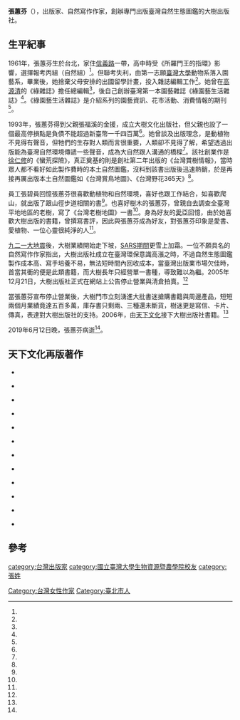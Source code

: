 {{Infobox person
| 姓名     = 張蕙芬
| 圖像     = 
| 圖像說明 = 
| 出生日期 = 1961年
| 出生地點 = [[臺北市|臺北市]]
| 逝世日期 ={{death date and age|2019|06|12|1961||}}
| 逝世地點 = [[臺灣|臺灣]]
|母校=
| 職業     = 出版家、作家
| 性別     = 女
| 組織     = 
}}

'''張蕙芬'''（{{bd|1961年||2019年|6月12日|catIdx=Lai}}），出版家、自然寫作作家，創辦專門出版臺灣自然生態圖鑑的大樹出版社。

==生平紀事==
1961年，張蕙芬生於台北，家住[[信義路_(台北市)|信義路]]一帶，高中時受《所羅門王的指環》影響，選擇報考丙組（自然組）<ref name="林欣誼"/>。但聯考失利，由第一志願[[臺灣大學|臺灣大學]]動物系落入園藝系，畢業後，她捨棄父母安排的出國留學計畫，投入雜誌編輯工作<ref name="呂幼綸"/>。她曾在[[高源清|高源清]]的《綠雜誌》擔任總編輯<ref name="許文貞"/>，後自己創辦臺灣第一本園藝雜誌《綠園藝生活雜誌》<ref name="陳宛茜1"/>。《綠園藝生活雜誌》是介紹系列的園藝資訊、花市活動、消費情報的期刊<ref name="1989-10-20"/>。

1993年，張蕙芬得到父親張福溪的金援，成立大樹文化出版社，但父親也設了一個最高停損點是負債不能超過新臺幣一千四百萬<ref name="陳宛茜2"/>。她曾談及出版理念，是動植物不見得有聲音，但牠們的生存對人類而言很重要，人類卻不見得了解，希望透過出版能為臺灣自然環境傳遞一些聲音，成為大自然跟人溝通的橋樑<ref name="許文貞"/>。該社創業作是[[徐仁修|徐仁修]]的《蠻荒探險》，真正奠基的則是創社第二年出版的《台灣賞樹情報》，當時眾人都不看好如此製作費時的本土自然圖鑑，沒料到該書出版後迅速熱銷，於是再接再厲出版本土自然圖鑑如《台灣賞鳥地圖》、《台灣野花365天》<ref name="陳宛茜1"/>。

員工張碧員回憶張蕙芬很喜歡動植物和自然環境，喜好也跟工作結合，如喜歡爬山，就出版了跟山徑步道相關的書<ref name="許文貞"/>。也喜好樹木的張蕙芬，曾親自去調查全臺灣平地地區的老樹，寫了《台灣老樹地圖》一書<ref name="邵冰如"/>。身為好友的[[愛亞|愛亞]]回憶，由於她喜歡大樹出版的書籍，曾撰寫書評，因此與張蕙芬成為好友，對張蕙芬印象是愛書、愛植物、一位心靈很純淨的人<ref name="許文貞"/>。

[[九二一大地震|九二一大地震]]後，大樹業績開始走下坡，[[嚴重急性呼吸系統綜合症疫情|SARS期間]]更雪上加霜。一位不願具名的自然寫作作家指出，大樹出版社成立在臺灣環保意識高漲之時，不過自然生態圖鑑製作成本高、寫手培養不易，無法短時間內回收成本，當臺灣出版業市場欠佳時，首當其衝的便是此類書籍，而大樹長年只經營單一書種，導致難以為繼。2005年12月21日，大樹出版社正式在網站上公告停止營業與清倉拍賣。<ref name="陳宛茜1"/>

當張蕙芬宣布停止營業後，大樹門市立刻湧進大批書迷搶購書籍與周邊產品，短短兩個月業績竟達五百多萬，庫存書只剩兩、三種還未斷貨，樹迷更是寫信、卡片、傳真，表達對大樹出版社的支持。2006年，由[[天下文化|天下文化]]接下大樹出版社書籍。<ref name="陳宛茜2"/>

2019年6月12日晚，張蕙芬病逝<ref name="許文貞"/>。

==天下文化再版著作==
*{{cite book|author=張蕙芬、張碧員、呂勝由、陳一銘、傅蕙苓|title=台灣野花365天：春夏篇|url=https://www.books.com.tw/products/0010347404?sloc=main|publisher=天下文化出版社|year=2006|isbn=9864178016}}

*{{cite book|author=張蕙芬、張碧員、呂勝由、陳一銘、傅蕙苓|title=台灣野花365天：秋冬篇|url=https://www.books.com.tw/products/0010347406?sloc=main|publisher=天下文化出版社|year=2006|isbn=9864178024}}

*{{cite book|author=張蕙芬、林麗琪|title=菜市場蔬菜圖鑑|url=https://www.books.com.tw/products/0010594021?sloc=main|publisher=天下文化出版社|year=2013|isbn=9789863202400}}

*{{cite book|author=張蕙芬|title=台灣老樹旅行|url=https://www.books.com.tw/products/0010634839?sloc=main|publisher=天下文化出版社|year=2014|isbn=9789863204503}}

*{{cite book|author=張蕙芬|title=都會種樹圖鑑(上)：100個種樹懶人包|url=https://www.books.com.tw/products/0010694042?sloc=main|publisher=天下文化出版社|year=2015|isbn=9789863208402}}

*{{cite book|author=張蕙芬|title=都會種樹圖鑑(下)：100個種樹懶人包|url=https://www.books.com.tw/products/0010694017?sloc=main|publisher=天下文化出版社|year=2015|isbn=9789863208419}}

*{{cite book|author=張蕙芬、林松霖|title=都會賞樹秘笈：100種樹木圖像記憶法|url=https://www.books.com.tw/products/0010728288?sloc=main|publisher=天下文化出版社|year=2016|isbn=9789864790494}}

*{{cite book|author=張蕙芬|title=慢‧漫‧山城：一個人的家園自然探險|url=https://www.books.com.tw/products/0010769849?sloc=main|publisher=天下文化出版社|year=2017|isbn=9789864793204}}

*{{cite book|author=張蕙芬、林麗琪|title=我的食物地圖|url=https://www.books.com.tw/products/0010807557?sloc=main|publisher=天下文化出版社|year=2018|isbn=9789864795895}}

*{{cite book|author=張蕙芬、黃一峰、林松霖|title=自然老師沒教的事1：100堂都會自然課|url=https://www.books.com.tw/products/0010825043?sloc=main|publisher=天下文化出版社|year=2019|isbn=9789862163504}}

*{{cite book|author=張蕙芬、黃一峰|title=自然老師沒教的事2：100堂親子自然課|url=https://www.books.com.tw/products/0010824092?sloc=main|publisher=天下文化出版社|year=2019|isbn=9789863204329}}

*{{cite book|author=張蕙芬、林松霖|title=菜市場水果圖鑑|url=https://www.books.com.tw/products/0010823982?sloc=main|publisher=天下文化出版社|year=2019|isbn=9789863200000}}

==參考==
{{portal box|人物||臺灣|植物}}
{{reflist|2|refs=

<ref name="1989-10-20">{{Cite news|url=|title=出版消息 綠園藝生活新闢園藝櫥窗|author=|language=zh-tw|newspaper=經濟日報|date=1989-10-20|accessdate=}}</ref>

<ref name="陳宛茜1">{{Cite news|url=|title=大樹出版社關門|author=陳宛茜|language=zh-tw|newspaper=聯合報|date=2005-12-23|accessdate=}}</ref>

<ref name="陳宛茜2">{{Cite news|url=|title=天下文化相助 大樹重生 將由大樹製書 天下文化印刷、行銷 創辦人張蕙芬：編書總算能無後顧之憂|author=陳宛茜|language=zh-tw|newspaper=聯合報|date=2006-03-11|accessdate=}}</ref>

<ref name="呂幼綸">{{Cite news|url=|title=《出版人》張蕙芬執拗 灌溉出版園地 "大樹"當橋梁 "大樹"很昂貴|author=呂幼綸|language=zh-tw|newspaper=民生報|date=1994-02-26|accessdate=}}</ref>

<ref name="邵冰如">{{Cite news|url=|title=老樹哭：救救我 沒人保護！老樹老命殘活著 樹癡出書！描繪地圖代請命|author=邵冰如|language=zh-tw|newspaper=聯合晚報|date=2003-01-05|accessdate=}}</ref>

<ref name="林欣誼">{{Cite news|url=|title=《小檔案》從小養雞鴨 笑稱是貓奴|author=林欣誼|language=zh-tw|newspaper=
中國時報|date=2009-06-13|accessdate=}}</ref>

<ref name="許文貞">{{Cite news|url=https://ctee.com.tw/livenews/chinatimes/ch/20190615002806-260405|title=用出版傳遞大自然的心跳 大樹文化創辦人張蕙芬病逝|author=許文貞|language=zh-tw|newspaper=工商時報|date=2019-06-15|accessdate=2021-02-12}}</ref>

}}

{{Authority control}}

[[category:台灣出版家|category:台灣出版家]]
[[Category:台灣女性作家|Category:台灣女性作家]]
[[Category:臺北市人|Category:臺北市人]]
[[category:國立臺灣大學生物資源暨農學院校友|category:國立臺灣大學生物資源暨農學院校友]]
[[category:張姓|category:張姓]]